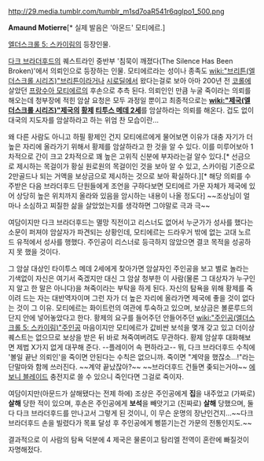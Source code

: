 http://29.media.tumblr.com/tumblr_m1sd7oaR541r6qglpo1_500.png

'''Amaund Motierre'''[* 실제 발음은 '아몬드' 모티에르.] 

[[엘더스크롤 5: 스카이림]]의 등장인물.

[[다크 브라더후드]]의 퀘스트라인 중반부 '침묵이 깨졌다(The Silence Has Been Broken)'에서 의뢰인으로 등장하는 인물. 모티에르라는 성이나 종족도 [[wiki:"브리튼(엘더스크롤 시리즈)"브리튼]]이라거나 [[시로딜]]에서 왔다는걸로 보아 아마 200년 전 [[코롤]]에 살았던 [[프랑수아 모티에르]]의 후손으로 추측 된다. 의뢰인인 만큼 누굴 죽이라는 의뢰를 해오는데 청부장에 적힌 암살 요청은 모두 과정일 뿐이고 최종적으로는 '''[[wiki:"제국(엘더스크롤 시리즈)"제국]]의 [[황제]] [[티투스 메데 2세]]'''를 암살하라는 의뢰를 해온다. 겁도 없이 대국의 지도자를 암살하라고 하는 위엄 찬 모습이란...

왜 다른 사람도 아니고 하필 황제인 건지 모티에르에게 물어보면 이유가 대충 자기가 더 높은 자리에 올라가기 위해서 황제를 암살하라고 한 것을 알 수 있다. 이를 미루어보아 1차적으로 간이 크고 2차적으로 꽤 높은 고위직 신분에 부자라는걸 알수 있다.[* 선금으로 제시하는 목걸이가 황실 원로원의 목걸이인 것을 보아 알 수 있고, 스카이림 기준으로 2만골드나 되는 거액을 보상금으로 제시하는 것으로 보아 확실하다.][* 해당 의뢰를 수주받은 다음 브라더후드 단원들에게 조언을 구하다보면 모티에르 가문 자체가 제국에 있어 상당히 높은 위치까지 올라와 있음을 암시하는 내용이 나올 정도다] ~~조상님이 얼마나 소심하고 찌질한 삶을 살았었는지를 생각하면 그야말로 극과 극~~

여담이지만 다크 브라더후드는 멸망 직전이고 리스너도 없어서 누군가가 성사를 했다는 소문이 퍼져야 암살자가 파견되는 상황인데, 모티에르는 드라우거 밖에 없는 고대 노르드 유적에서 성사를 행했다. 주인공이 리스너로 등극하지 않았으면 결코 목적을 성공하지 못 했을 것이다.

그 암살 대상인 타이투스 메데 2세에게 찾아가면 암살자인 주인공을 보고 별로 놀라는 기색없이 자신은 여기서 죽겠지만 대신 그 암살 청부한 이 사람(물론 그 대상자가 누구인지 알고 한 말은 아니다)을 쳐죽이라는 부탁을 하게 된다. 자신의 탐욕을 위해 황제를 죽이려 드는 자는 대반역자이며 그런 자가 더 높은 자리에 올라가면 제국에 좋을 것이 없다는 것이 그 이유. 모티에르는 화이트런의 여관에 투숙하고 있으며, 보상금은 볼룬루드의 단지 안에 넣어놓았다고 한다. 황제의 요구를 들어주던 안들어주던 [[wiki:"주인공(엘더스크롤 5: 스카이림)"주인공]] 마음이지만 모티에르가 값비싼 보석을 몇개 갖고 있고 더이상 퀘스트는 없으므로 보상을 받은 뒤 바로 쳐죽여버려도 무관하다. 황제 암살후 대화해보면 제법 X가지 없게 대꾸해 준다. --플레이어 속 편하라고-- 뭐, 다크 브라더후드 수칙에 '볼일 끝난 의뢰인'을 죽이면 안된다는 수칙은 없으니까. 죽이면 "계약을 했잖소…!"라는 단말마와 함께 쓰러진다. ~~계약 끝났잖아?~~ ~~브라더후드 건들면 좆되는거야~~ [[에보니 블레이드]] 충전지로 쓸 수 있으니 죽인다면 그걸로 죽이자.

여담이지만(아문드가 살해됐다는 전제 하에) 조상은 주인공에게 '''집'''을 내주었고 (가짜로) '''살해''' 당한 적이 있으며, 후손은 주인공에게 '''보석'''을 빼앗기고 (진짜로) '''살해''' 당했으며, 둘 다 다크 브라더후드를 만나고서 그렇게 된 것이니, 이 무슨 운명의 장난인건지...~~다크 브라더후드 손을 빌렸다가 목표 달성 후 주인공에게 삥뜯기는건 가문의 전통인지도.~~

결과적으로 이 사람의 탐욕 덕분에 4 제국은 물론이고 탐리엘 전역이 혼란에 빠질것이 자명해젔다.
